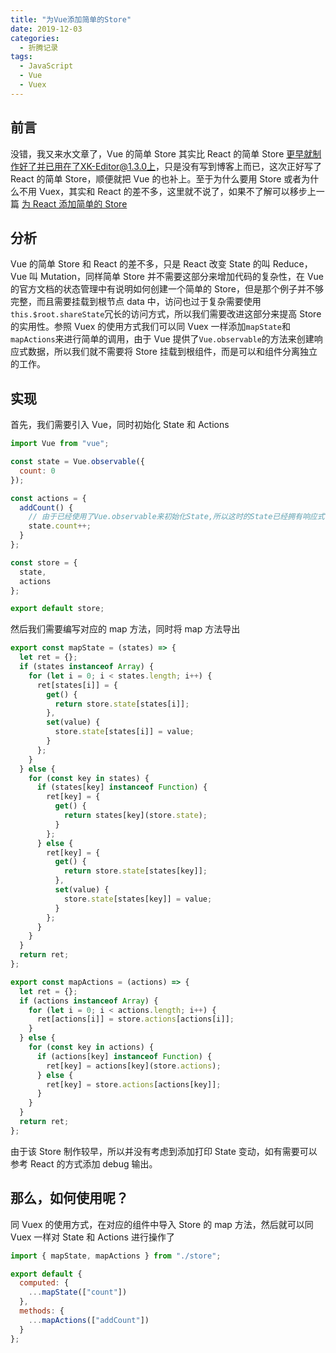 ```yaml
---
title: "为Vue添加简单的Store"
date: 2019-12-03
categories:
  - 折腾记录
tags:
  - JavaScript
  - Vue
  - Vuex
---
```


## 前言

没错，我又来水文章了，Vue 的简单 Store 其实比 React 的简单 Store 更早就制作好了并已用在了XK-Editor@1.3.0上，只是没有写到博客上而已，这次正好写了 React 的简单 Store，顺便就把 Vue 的也补上。至于为什么要用 Store 或者为什么不用 Vuex，其实和 React 的差不多，这里就不说了，如果不了解可以移步上一篇 [为 React 添加简单的 Store](https://blog.ixk.me/add-simple-store-for-react.html)

## 分析

Vue 的简单 Store 和 React 的差不多，只是 React 改变 State 的叫 Reduce，Vue 叫 Mutation，同样简单 Store 并不需要这部分来增加代码的复杂性，在 Vue 的官方文档的状态管理中有说明如何创建一个简单的 Store，但是那个例子并不够完整，而且需要挂载到根节点 data 中，访问也过于复杂需要使用`this.$root.shareState`冗长的访问方式，所以我们需要改进这部分来提高 Store 的实用性。参照 Vuex 的使用方式我们可以同 Vuex 一样添加`mapState`和`mapActions`来进行简单的调用，由于 Vue 提供了`Vue.observable`的方法来创建响应式数据，所以我们就不需要将 Store 挂载到根组件，而是可以和组件分离独立的工作。

## 实现

首先，我们需要引入 Vue，同时初始化 State 和 Actions

```javascript
import Vue from "vue";

const state = Vue.observable({
  count: 0
});

const actions = {
  addCount() {
    // 由于已经使用了Vue.observable来初始化State,所以这时的State已经拥有响应式，所以可以直接对其进行修改
    state.count++;
  }
};

const store = {
  state,
  actions
};

export default store;
```

然后我们需要编写对应的 map 方法，同时将 map 方法导出

```javascript
export const mapState = (states) => {
  let ret = {};
  if (states instanceof Array) {
    for (let i = 0; i < states.length; i++) {
      ret[states[i]] = {
        get() {
          return store.state[states[i]];
        },
        set(value) {
          store.state[states[i]] = value;
        }
      };
    }
  } else {
    for (const key in states) {
      if (states[key] instanceof Function) {
        ret[key] = {
          get() {
            return states[key](store.state);
          }
        };
      } else {
        ret[key] = {
          get() {
            return store.state[states[key]];
          },
          set(value) {
            store.state[states[key]] = value;
          }
        };
      }
    }
  }
  return ret;
};

export const mapActions = (actions) => {
  let ret = {};
  if (actions instanceof Array) {
    for (let i = 0; i < actions.length; i++) {
      ret[actions[i]] = store.actions[actions[i]];
    }
  } else {
    for (const key in actions) {
      if (actions[key] instanceof Function) {
        ret[key] = actions[key](store.actions);
      } else {
        ret[key] = store.actions[actions[key]];
      }
    }
  }
  return ret;
};
```

由于该 Store 制作较早，所以并没有考虑到添加打印 State 变动，如有需要可以参考 React 的方式添加 debug 输出。

## 那么，如何使用呢？

同 Vuex 的使用方式，在对应的组件中导入 Store 的 map 方法，然后就可以同 Vuex 一样对 State 和 Actions 进行操作了

```javascript
import { mapState, mapActions } from "./store";

export default {
  computed: {
    ...mapState(["count"])
  },
  methods: {
    ...mapActions(["addCount"])
  }
};
```
